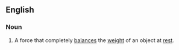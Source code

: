 ==English==

===Noun===
{{en-noun}}

# A force that completely [[balances]] the [[weight]] of an object at [[rest]].